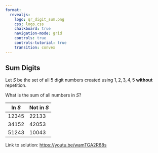 ```yaml
---
format:
  revealjs:
    logo: qr_digit_sum.png
    css: logo.css
    chalkboard: true
    navigation-mode: grid
    controls: true
    controls-tutorial: true
    transition: convex
---
```


## Sum Digits

Let $S$ be the set of all 5 digit numbers created
using $1,2,3,4,5$ **without** repetition.

What is the sum of all numbers in $S$?

| In $S$  | Not in $S$ |
|---------|------------|
| $12345$ | $22133$    |
| $34152$ | $42053$    |
| $51243$ | $10043$    |

::: aside
Link to solution: [https://youtu.be/wamTGA2R68s](https://youtu.be/wamTGA2R68s)
:::
